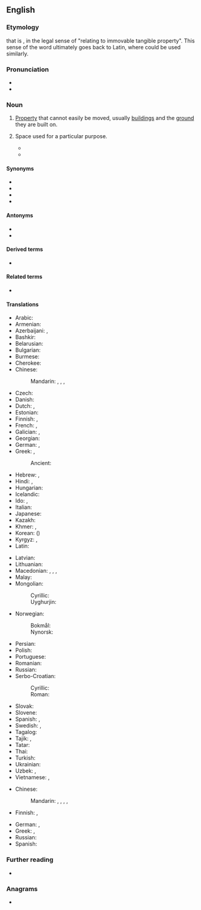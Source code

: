 {{also|real-estate}}
==English==
{{wikipedia}}

===Etymology===
{{m|en|[[estate|Estate]]}} that is {{m|en|real}}, in the legal sense of "relating to immovable tangible property". This sense of the word ultimately goes back to Latin, where {{m|la|reālis}} could be used similarly.

===Pronunciation===
* {{enPR|/rēl' əstātʹ/}}
* {{IPA|en|/ˈɹiːl əˌsteɪt/}}

===Noun===
{{en-noun|-}}

# [[property|Property]] that cannot easily be moved, usually [[building]]s and the [[ground]] they are built on.
#: {{ux|en|They failed to find any investors for the construction of new '''real estate''' on the north side.}}
#: {{ux|en|It's free '''real estate'''.}}
# {{lb|en|informal}} Space used for a particular purpose.
#* {{quote-book|en|title=Ontario|page=6|url=https://books.google.com/books?isbn=0920620329|author=J. A. Kraulis|year=1982|passage=The "Golden Horseshoe", the commercial and industrial end of Lake Ontario, is the most crowded '''real estate''' in Canada.}}
#* {{quote-book|en|year=2007|author=Preston Gralla|title=Big Book of Windows Hacks|passage=Virtual desktops allow you to stretch your screen '''real estate''' well beyond its normal size.}}

====Synonyms====
* {{l|en|immovable}}
* {{l|en|immovable property}}
* {{l|en|realty}}
* {{l|en|real property}}

====Antonyms====
* {{l|en|personalty}}
* {{l|en|chattels}}

====Derived terms====
* {{l|en|real-estate}}

====Related terms====
* {{l|en|realtor}}

====Translations====
{{trans-top|property that cannot easily be moved}}
* Arabic: {{t+|ar|عَقَار|m}}
* Armenian: {{t+|hy|անշարժ գույք}}
* Azerbaijani: {{t|az|daşınmaz əmlak}}, {{t+|az|əmlak}}
* Bashkir: {{t|ba|күсемһеҙ мөлкәт|sc=Cyrl}}
* Belarusian: {{t|be|нерухо́масць|f}}
* Bulgarian: {{t|bg|недви́жима со́бственост|f}}
* Burmese: {{t+|my|ထာဝရဥစ္စာ}}
* Cherokee: {{t|chr|[[ᎦᏙ ᎣᏤᎵᎪ]]}}
* Chinese:
*: Mandarin: {{t+|cmn|不動產}}, {{t+|cmn|不动产|tr=bùdòngchǎn}}, {{t+|cmn|房地產}}, {{t+|cmn|房地产|tr=fángdìchǎn}}
* Czech: {{t+|cs|nemovitost|f}}
* Danish: {{t|da|fast ejendom|c}}
* Dutch: {{t+|nl|onroerend goed|n}}, {{t+|nl|immobiliën|m-p}}
* Estonian: {{t|et|kinnisvara}}
* Finnish: {{t+|fi|kiinteistö}}, {{t+|fi|maaomaisuus}}
* French: {{t+|fr|immobilier|m}}, {{t+|fr|bien immobilier|m}}
* Galician: {{t|gl|ben inmóbel|m}}, {{t|gl|ben raíz|m}}
* Georgian: {{t|ka|უძრავი ქონება}}
* German: {{t|de|unbewegliche Sache|f}}, {{t+|de|Immobilie|f}}
* Greek: {{t+|el|ακίνητο|n}}, {{t+|el|ακίνητη περιουσία|f}}
*: Ancient: {{t|grc|ἔγγειος|alt=ἔγγειον|n}}
* Hebrew: {{t|he|נכסי דלא ניידי|m-p|tr=nikhséi deló naydéy|sc=Hebr}}, {{qualifier|acronym}} {{t+|he|נדל״ן|m-p|tr=nadlán}}
* Hindi: {{t|hi|भू-संपदा|f}}, {{t+|hi|स्थावर|m}}
* Hungarian: {{t+|hu|ingatlan}}
* Icelandic: {{t+|is|fasteign|f}}
* Ido: {{t|io|terhavajo}}, {{t+|io|imoblo}}
* Italian: {{t|it|bene immobile|m}}
* Japanese: {{t+|ja|不動産|tr=ふどうさん, fudōsan}}
* Kazakh: {{t|kk|жылжымайтын мүлік}}
* Khmer: {{t|km|អចលនវត្ថុ}}, {{t+|km|អសង្ហារិមៈ}}
* Korean: {{t+|ko|부동산}} ({{t+|ko|不動產}})
* Kyrgyz: {{t|ky|кыймылсыз мүлк}}, {{t|ky|кыймылсыз буюмдар}}
* Latin: {{t|la|[[rēs]] [[solī]]|f}}
{{trans-mid}}
* Latvian: {{t|lv|nekustamais īpašums|m}}
* Lithuanian: {{t+|lt|nekilnojamasis turtas|m}}
* Macedonian: {{qualifier|a particular property}} {{t|mk|недвижнина|f}}, {{t|mk|недвижност|f}}, {{qualifier|real estate in general}} {{t|mk|недвижнини|p}}, {{t|mk|недвижности|p}}
* Malay: {{t|ms|hartanah}}
* Mongolian:
*: Cyrillic: {{t|mn|үл хөдлөх хөрөнгө}}
*: Uyghurjin: {{t|mn|ᠦᠯᠦ ᠬᠥᠳᠡᠯᠬᠦ ᠬᠥᠷᠦᠩᠭᠡ}}
* Norwegian:
*: Bokmål: {{t|nb|fast eiendom|m}}
*: Nynorsk: {{t|nn|fast eigedom|m}}
* Persian: {{t+|fa|املاک|tr=amlâk}}
* Polish: {{t+|pl|nieruchomość|f}}
* Portuguese: {{t|pt|bem imóvel|m}}
* Romanian: {{t+|ro|imobil|n}}
* Russian: {{t+|ru|недви́жимость|f}}
* Serbo-Croatian:
*: Cyrillic: {{t|sh|некретнѝна|f}}
*: Roman: {{t+|sh|nekretnìna|f}}
* Slovak: {{t|sk|nehnuteľnosť|f}}
* Slovene: {{t+|sl|nepremičnina|f}}
* Spanish: {{t|es|bien inmueble|m}}, {{t+|es|bien raíz|m}}
* Swedish: {{t+|sv|fast egendom|c}}, {{t+|sv|fastighet|c}}
* Tagalog: {{t|tl|pingkas}}
* Tajik: {{t|tg|мулки ғайриманкул}}, {{t|tg|амволи ғайриманқул}}
* Tatar: {{t|tt|күчемсез мөлкәт}}
* Thai: {{t+|th|อสังหาริมทรัพย์}}
* Turkish: {{t+|tr|emlak}}
* Ukrainian: {{t|uk|нерухо́мість|f}}
* Uzbek: {{t+|uz|amlok}}, {{t|uz|koʻchmas mulk}}
* Vietnamese: {{t+|vi|bất động sản}}, {{t+|vi|địa ốc}} {{qualifier|dated}}
{{trans-bottom}}

{{trans-top|space used for a particular purpose}}
* Chinese:
*: Mandarin: {{t+|cmn|地方|tr=dìfang}}, {{t+|cmn|空間}}, {{t+|cmn|空间|tr=kōngjiān}}, {{t|cmn|餘地}}, {{t+|cmn|余地|tr=yúdì}}
* Finnish: {{t+|fi|tila}}, {{t+|fi|alue}}
{{trans-mid}}
* German: {{t+|de|Spielraum|m}}, {{t+|de|Platz|m}}
* Greek: {{t|el|διαθέσιμος χώρος|m}}, {{t+|el|χώρος|m}}
* Russian: {{t-needed|ru}}
* Spanish: {{t-needed|es}}
{{trans-bottom}}

===Further reading===
* {{R:OneLook}}

===Anagrams===
* {{anagrams|en|a=aaeeelrstt|etersalate}}